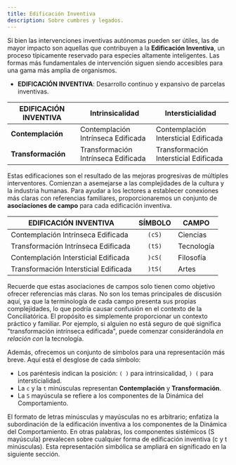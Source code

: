 ```yaml
---
title: Edificación Inventiva
description: Sobre cumbres y legados.
---
```


Si bien las intervenciones inventivas autónomas pueden ser útiles, las de mayor impacto son aquellas que contribuyen a la **Edificación Inventiva**, un proceso típicamente reservado para especies altamente inteligentes. Las formas más fundamentales de intervención siguen siendo accesibles para una gama más amplia de organismos.

- **EDIFICACIÓN INVENTIVA**: Desarrollo continuo y expansivo de parcelas inventivas.

| **EDIFICACIÓN INVENTIVA** | **Intrinsicalidad** | **Intersticialidad** |
|-------------------|-------------------|----------------|
| **Contemplación** | Contemplación Intrínseca Edificada | Contemplación Intersticial Edificada |
| **Transformación** | Transformación Intrínseca Edificada | Transformación Intersticial Edificada |

Estas edificaciones son el resultado de las mejoras progresivas de múltiples interventores. Comienzan a asemejarse a las complejidades de la cultura y la industria humanas. Para ayudar a los lectores a establecer conexiones más claras con referencias familiares, proporcionaremos un conjunto de **asociaciones de campo** para cada edificación inventiva.

| **EDIFICACIÓN INVENTIVA** | **SÍMBOLO** | **CAMPO** |
|------|:------:|-----|
| Contemplación Intrínseca Edificada | `(cS)` | Ciencias |
| Transformación Intrínseca Edificada | `(tS)` | Tecnología |
| Contemplación Intersticial Edificada | `)cS(` | Filosofía |
| Transformación Intersticial Edificada | `)tS(` | Artes |

Recuerde que estas asociaciones de campos solo tienen como objetivo ofrecer referencias más claras. No son los temas principales de discusión aquí, ya que la terminología de cada campo presenta sus propias complejidades, lo que podría causar confusión en el contexto de la Conciliatórica. El propósito es simplemente proporcionar un contexto práctico y familiar. Por ejemplo, si alguien no está seguro de qué significa "transformación intrínseca edificada", puede comenzar considerándola *en relación con* la tecnología.

Además, ofrecemos un conjunto de símbolos para una representación más breve. Aquí está el desglose de cada símbolo:

- Los paréntesis indican la posición: `( )` para intrinsicalidad, `) (` para intersticialidad.
- La `c` y la `t` minúsculas representan **Contemplación** y **Transformación**.
- La `S` mayúscula se refiere a los componentes de la Dinámica del Comportamiento.

El formato de letras minúsculas y mayúsculas no es arbitrario; enfatiza la subordinación de la edificación inventiva a los componentes de la Dinámica del Comportamiento. En otras palabras, los componentes sistémicos (S mayúscula) prevalecen sobre cualquier forma de edificación inventiva (c y t minúsculas). Esta representación simbólica se ampliará en significado en la siguiente sección.

